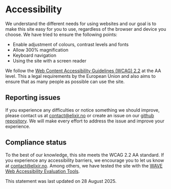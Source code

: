 # Accessibility
 
We understand the different needs for using websites and our goal is to make this site easy for you to use, regardless of the browser and device you choose.
We have tried to ensure the following points:
 
- Enable adjustment of colours, contrast levels and fonts
- Allow 300% magnification
- Keyboard navigation
- Using the site with a screen reader
 
We follow the [Web Content Accessibility Guidelines (WCAG) 2.2](https://www.w3.org/TR/WCAG22/) at the AA level. This a legal requirements by the European Union and also aims to ensure that as many people as possible can use the site.
 
## Reporting issues

If you experience any difficulties or notice something we should improve, please contact us at [contact@elixir.no](mailto:contact@elixir.no) or create an issue on our [github repository](https://github.com/ELIXIR-NO/website/issues/new). We will make every effort to address the issue and improve your experience.
 
## Compliance status
 
To the best of our knowledge, this site meets the WCAG 2.2 AA standard. If you experience any accessibility barriers, we encourage you to let us know at [contact@elixir.no](mailto:contact@elixir.no).
Among others, we have tested the site with the [WAVE Web Accessibility Evaluation Tools](https://wave.webaim.org/).
 
 
This statement was last updated on 28 August 2025.
